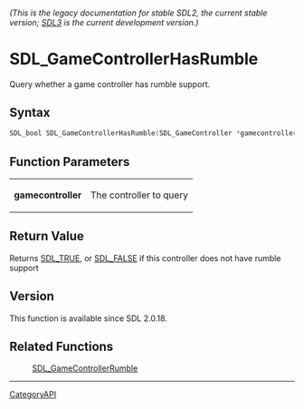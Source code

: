 ====== (This is the legacy documentation for stable SDL2, the current stable version; [https://wiki.libsdl.org/SDL3/ SDL3] is the current development version.) ======
= SDL_GameControllerHasRumble =

Query whether a game controller has rumble support.

== Syntax ==

<syntaxhighlight lang='c'>
SDL_bool SDL_GameControllerHasRumble(SDL_GameController *gamecontroller);
</syntaxhighlight>

== Function Parameters ==

{|
|'''gamecontroller'''
|The controller to query
|}

== Return Value ==

Returns [[SDL_TRUE]], or [[SDL_FALSE]] if this controller does not have
rumble support

== Version ==

This function is available since SDL 2.0.18.

== Related Functions ==

:[[SDL_GameControllerRumble]]

----
[[CategoryAPI]]


